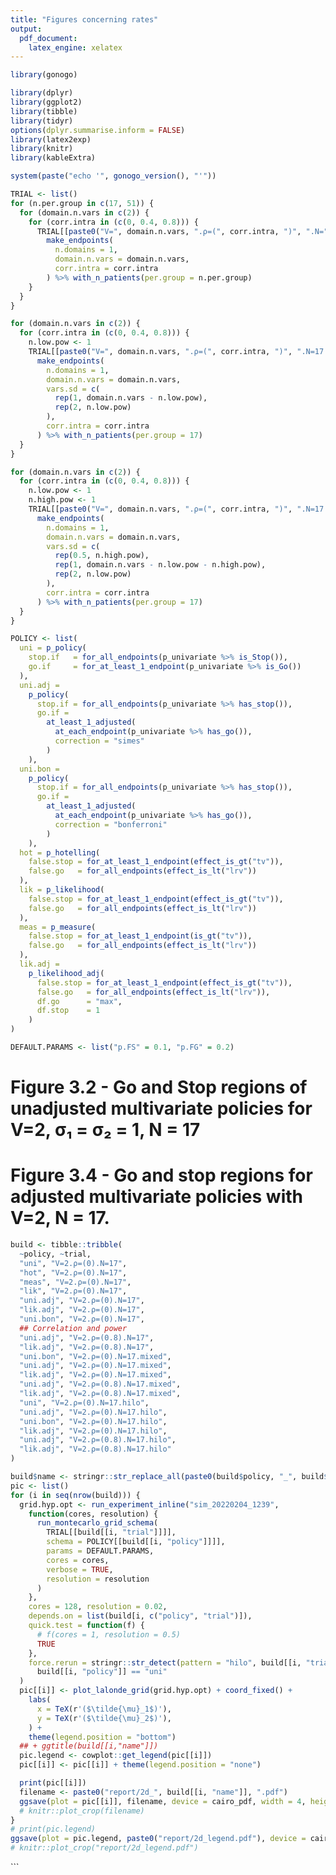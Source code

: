 ```yaml
---
title: "Figures concerning rates"
output:
  pdf_document:
    latex_engine: xelatex
---
```



```r
library(gonogo)
```

```r
library(dplyr)
library(ggplot2)
library(tibble)
library(tidyr)
options(dplyr.summarise.inform = FALSE)
library(latex2exp)
library(knitr)
library(kableExtra)
```

```r
system(paste("echo '", gonogo_version(), "'"))
```

```r
TRIAL <- list()
for (n.per.group in c(17, 51)) {
  for (domain.n.vars in c(2)) {
    for (corr.intra in (c(0, 0.4, 0.8))) {
      TRIAL[[paste0("V=", domain.n.vars, ".ρ=(", corr.intra, ")", ".N=", n.per.group)]] <-
        make_endpoints(
          n.domains = 1,
          domain.n.vars = domain.n.vars,
          corr.intra = corr.intra
        ) %>% with_n_patients(per.group = n.per.group)
    }
  }
}

for (domain.n.vars in c(2)) {
  for (corr.intra in (c(0, 0.4, 0.8))) {
    n.low.pow <- 1
    TRIAL[[paste0("V=", domain.n.vars, ".ρ=(", corr.intra, ")", ".N=17.mixed")]] <-
      make_endpoints(
        n.domains = 1,
        domain.n.vars = domain.n.vars,
        vars.sd = c(
          rep(1, domain.n.vars - n.low.pow),
          rep(2, n.low.pow)
        ),
        corr.intra = corr.intra
      ) %>% with_n_patients(per.group = 17)
  }
}

for (domain.n.vars in c(2)) {
  for (corr.intra in (c(0, 0.4, 0.8))) {
    n.low.pow <- 1
    n.high.pow <- 1
    TRIAL[[paste0("V=", domain.n.vars, ".ρ=(", corr.intra, ")", ".N=17.hilo")]] <-
      make_endpoints(
        n.domains = 1,
        domain.n.vars = domain.n.vars,
        vars.sd = c(
          rep(0.5, n.high.pow),
          rep(1, domain.n.vars - n.low.pow - n.high.pow),
          rep(2, n.low.pow)
        ),
        corr.intra = corr.intra
      ) %>% with_n_patients(per.group = 17)
  }
}
```

```r
POLICY <- list(
  uni = p_policy(
    stop.if   = for_all_endpoints(p_univariate %>% is_Stop()),
    go.if     = for_at_least_1_endpoint(p_univariate %>% is_Go())
  ),
  uni.adj =
    p_policy(
      stop.if = for_all_endpoints(p_univariate %>% has_stop()),
      go.if =
        at_least_1_adjusted(
          at_each_endpoint(p_univariate %>% has_go()),
          correction = "simes"
        )
    ),
  uni.bon =
    p_policy(
      stop.if = for_all_endpoints(p_univariate %>% has_stop()),
      go.if =
        at_least_1_adjusted(
          at_each_endpoint(p_univariate %>% has_go()),
          correction = "bonferroni"
        )
    ),
  hot = p_hotelling(
    false.stop = for_at_least_1_endpoint(effect_is_gt("tv")),
    false.go   = for_all_endpoints(effect_is_lt("lrv"))
  ),
  lik = p_likelihood(
    false.stop = for_at_least_1_endpoint(effect_is_gt("tv")),
    false.go   = for_all_endpoints(effect_is_lt("lrv"))
  ),
  meas = p_measure(
    false.stop = for_at_least_1_endpoint(is_gt("tv")),
    false.go   = for_all_endpoints(effect_is_lt("lrv"))
  ),
  lik.adj =
    p_likelihood_adj(
      false.stop = for_at_least_1_endpoint(effect_is_gt("tv")),
      false.go   = for_all_endpoints(effect_is_lt("lrv")),
      df.go      = "max",
      df.stop    = 1
    )
)
```

```r
DEFAULT.PARAMS <- list("p.FS" = 0.1, "p.FG" = 0.2)
```

# Figure 3.2 - Go and Stop regions of unadjusted multivariate policies for V=2, σ₁ = σ₂ = 1, N = 17
# Figure 3.4 - Go and stop regions for adjusted multivariate policies with V=2, N = 17.
```r
build <- tibble::tribble(
  ~policy, ~trial,
  "uni", "V=2.ρ=(0).N=17",
  "hot", "V=2.ρ=(0).N=17",
  "meas", "V=2.ρ=(0).N=17",
  "lik", "V=2.ρ=(0).N=17",
  "uni.adj", "V=2.ρ=(0).N=17",
  "lik.adj", "V=2.ρ=(0).N=17",
  "uni.bon", "V=2.ρ=(0).N=17",
  ## Correlation and power
  "uni.adj", "V=2.ρ=(0.8).N=17",
  "lik.adj", "V=2.ρ=(0.8).N=17",
  "uni.bon", "V=2.ρ=(0).N=17.mixed",
  "uni.adj", "V=2.ρ=(0).N=17.mixed",
  "lik.adj", "V=2.ρ=(0).N=17.mixed",
  "uni.adj", "V=2.ρ=(0.8).N=17.mixed",
  "lik.adj", "V=2.ρ=(0.8).N=17.mixed",
  "uni", "V=2.ρ=(0).N=17.hilo",
  "uni.adj", "V=2.ρ=(0).N=17.hilo",
  "uni.bon", "V=2.ρ=(0).N=17.hilo",
  "lik.adj", "V=2.ρ=(0).N=17.hilo",
  "uni.adj", "V=2.ρ=(0.8).N=17.hilo",
  "lik.adj", "V=2.ρ=(0.8).N=17.hilo"
)

build$name <- stringr::str_replace_all(paste0(build$policy, "_", build$trial), "\\.", "_")
pic <- list()
for (i in seq(nrow(build))) {
  grid.hyp.opt <- run_experiment_inline("sim_20220204_1239",
    function(cores, resolution) {
      run_montecarlo_grid_schema(
        TRIAL[[build[[i, "trial"]]]],
        schema = POLICY[[build[[i, "policy"]]]],
        params = DEFAULT.PARAMS,
        cores = cores,
        verbose = TRUE,
        resolution = resolution
      )
    },
    cores = 128, resolution = 0.02,
    depends.on = list(build[i, c("policy", "trial")]),
    quick.test = function(f) {
      # f(cores = 1, resolution = 0.5)
      TRUE
    },
    force.rerun = stringr::str_detect(pattern = "hilo", build[[i, "trial"]]) ||
      build[[i, "policy"]] == "uni"
  )
  pic[[i]] <- plot_lalonde_grid(grid.hyp.opt) + coord_fixed() +
    labs(
      x = TeX(r'($\tilde{\mu}_1$)'),
      y = TeX(r'($\tilde{\mu}_2$)'),
    ) +
    theme(legend.position = "bottom")
  ## + ggtitle(build[[i,"name"]])
  pic.legend <- cowplot::get_legend(pic[[i]])
  pic[[i]] <- pic[[i]] + theme(legend.position = "none")

  print(pic[[i]])
  filename <- paste0("report/2d_", build[[i, "name"]], ".pdf")
  ggsave(plot = pic[[i]], filename, device = cairo_pdf, width = 4, height = 4)
  # knitr::plot_crop(filename)
}
# print(pic.legend)
ggsave(plot = pic.legend, paste0("report/2d_legend.pdf"), device = cairo_pdf, width = 8, height = 0.7)
# knitr::plot_crop("report/2d_legend.pdf")
```


```

  
